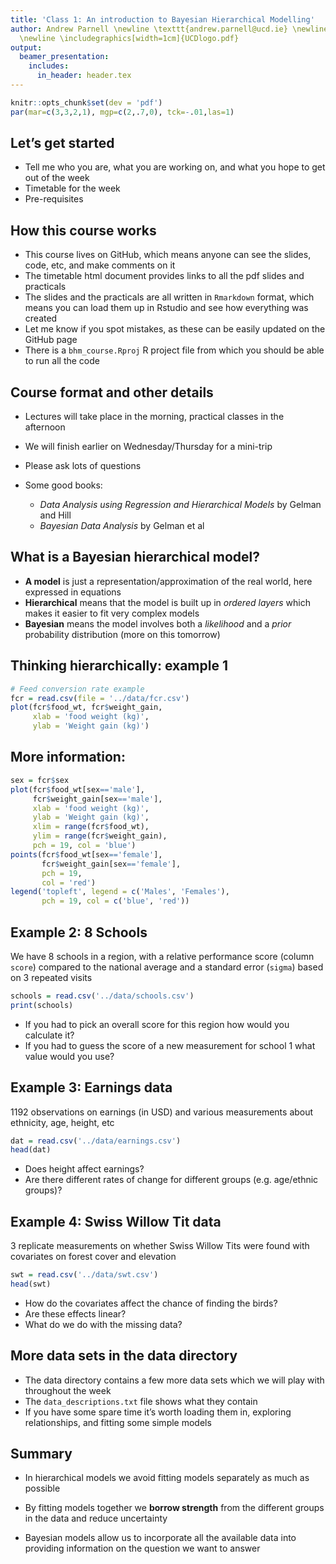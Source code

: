 ```yaml
---
title: 'Class 1: An introduction to Bayesian Hierarchical Modelling'
author: Andrew Parnell \newline \texttt{andrew.parnell@ucd.ie} \newline \vspace{1cm}
  \newline \includegraphics[width=1cm]{UCDlogo.pdf}
output:
  beamer_presentation:
    includes:
      in_header: header.tex
---
```


```r
knitr::opts_chunk$set(dev = 'pdf')
par(mar=c(3,3,2,1), mgp=c(2,.7,0), tck=-.01,las=1)
```

## Let's get started

- Tell me who you are, what you are working on, and what you hope to get out of the week
- Timetable for the week
- Pre-requisites

## How this course works

- This course lives on GitHub, which means anyone can see the slides, code, etc, and make comments on it
- The timetable html document provides links to all the pdf slides and practicals
- The slides and the practicals are all written in `Rmarkdown` format, which means you can load them up in Rstudio and see how everything was created
- Let me know if you spot mistakes, as these can be easily updated on the GitHub page
- There is a `bhm_course.Rproj` R project file from which you should be able to run all the code

## Course format and other details

- Lectures will take place in the morning, practical classes in the afternoon
- We will finish earlier on Wednesday/Thursday for a mini-trip
- Please ask lots of questions
- Some good books:

    - _Data Analysis using Regression and Hierarchical Models_ by Gelman and Hill
    - _Bayesian Data Analysis_ by Gelman et al


## What is a Bayesian hierarchical model?

- __A model__ is just a representation/approximation of the real world, here expressed in equations
- __Hierarchical__ means that the model is built up in _ordered layers_ which makes it easier to fit very complex models
- __Bayesian__ means the model involves both a _likelihood_ and a _prior_ probability distribution (more on this tomorrow)

## Thinking hierarchically: example 1

```r
# Feed conversion rate example
fcr = read.csv(file = '../data/fcr.csv')
plot(fcr$food_wt, fcr$weight_gain, 
     xlab = 'food weight (kg)', 
     ylab = 'Weight gain (kg)')
```

## More information:

```r
sex = fcr$sex
plot(fcr$food_wt[sex=='male'], 
     fcr$weight_gain[sex=='male'], 
     xlab = 'food weight (kg)', 
     ylab = 'Weight gain (kg)',
     xlim = range(fcr$food_wt), 
     ylim = range(fcr$weight_gain), 
     pch = 19, col = 'blue')
points(fcr$food_wt[sex=='female'], 
       fcr$weight_gain[sex=='female'], 
       pch = 19,
       col = 'red')
legend('topleft', legend = c('Males', 'Females'), 
       pch = 19, col = c('blue', 'red'))
```


## Example 2: 8 Schools

We have 8 schools in a region, with a relative performance score (column `score`) compared to the national average and a standard error (`sigma`) based on 3 repeated visits

\tiny
```r
schools = read.csv('../data/schools.csv')
print(schools)
```
\normalsize

- If you had to pick an overall score for this region how would you calculate it?
- If you had to guess the score of a new measurement for school 1 what value would you use?

## Example 3: Earnings data

1192 observations on earnings (in USD) and various measurements about ethnicity, age, height, etc

\tiny
```r
dat = read.csv('../data/earnings.csv')
head(dat)
```
\normalsize

- Does height affect earnings?
- Are there different rates of change for different groups (e.g. age/ethnic groups)?


## Example 4: Swiss Willow Tit data

3 replicate measurements on whether Swiss Willow Tits were found with covariates on forest cover and elevation
\tiny
```r
swt = read.csv('../data/swt.csv')
head(swt)
```
\normalsize

- How do the covariates affect the chance of finding the birds?
- Are these effects linear?
- What do we do with the missing data?

## More data sets in the data directory

- The data directory contains a few more data sets which we will play with throughout the week
- The `data_descriptions.txt` file shows what they contain
- If you have some spare time it's worth loading them in, exploring relationships, and fitting some simple models

## Summary

- In hierarchical models we avoid fitting models separately as much as possible

- By fitting models together we __borrow strength__ from the different groups in the data and reduce uncertainty

- Bayesian models allow us to incorporate all the available data into providing information on the question we want to answer
